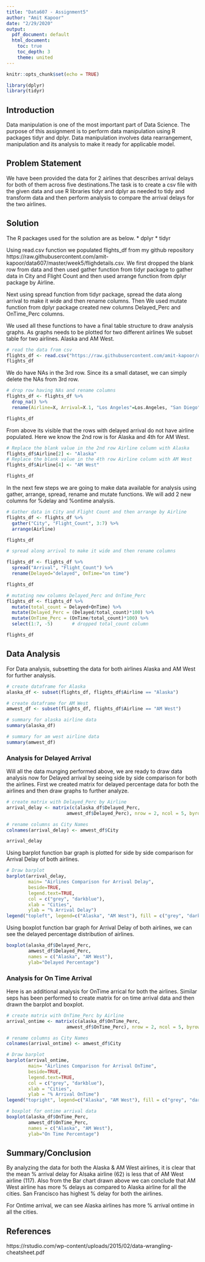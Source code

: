 ```yaml
---
title: "Data607 - Assignment5"
author: "Amit Kapoor"
date: "2/29/2020"
output:
  pdf_document: default
  html_document:
    toc: true
    toc_depth: 3
    theme: united
---
```


```r
knitr::opts_chunk$set(echo = TRUE)
```

```r
library(dplyr)
library(tidyr)
```


## Introduction
Data manipulation is one of the most important part of Data Science. The purpose of this assignment is to perform data manipulation  using R packages tidyr and dplyr. Data manipulation involves data rearrangement, manipulation and its analysis to make it ready for applicable model.


## Problem Statement

We have been provided the data for 2 airlines that describes arrival delays for both of them across five destinations.The task is to create a csv file with the given data and use R libraries tidyr and dplyr as needed to tidy and transform data and then perform analysis to compare the arrival delays for the two airlines.


## Solution

The R packages used for the solution are as below.
* dplyr
* tidyr

Using read.csv function we populated flights_df from my github repository  https://raw.githubusercontent.com/amit-kapoor/data607/master/week5/flighdetails.csv. We first dropped the blank row from data and then used gather function from tidyr package to gather data in City and Flight Count and then used arrange function from dplyr package by Airline.

Next using spread function from tidyr package, spread the data along arrival to make it wide and then rename columns. Then We used mutate function from dplyr package created new columns Delayed_Perc and OnTime_Perc columns.

We used all these functions to have a final table structure to draw analysis graphs. As graphs needs to be plotted for two different airlines We subset table for two airlines. Alaska and AM West.


```r

# read the data from csv
flights_df <- read.csv("https://raw.githubusercontent.com/amit-kapoor/data607/master/week5/flighdetails.csv")
flights_df
```


We do have NAs in the 3rd row. Since its a small dataset, we can simply delete the NAs from 3rd row.


```r

# drop row having NAs and rename columns
flights_df <- flights_df %>% 
  drop_na() %>% 
  rename(Airline=X, Arrival=X.1, "Los Angeles"=Los.Angeles, "San Diego"=San.Diego, "San Francisco"=San.Francisco)

flights_df
```

From above its visible that the rows with delayed arrival do not have airline populated. Here we know the 2nd row is for Alaska and 4th for AM West.

```r

# Replace the blank value in the 2nd row Airline column with Alaska 
flights_df$Airline[2] <- "Alaska"
# Replace the blank value in the 4th row Airline column with AM West 
flights_df$Airline[4] <- "AM West"

flights_df
```


In the next few steps we are going to make data available for analysis using gather, arrange, spread, rename and mutate functions. We will add 2 new columns for %delay and %ontime analysis.


```r

# Gather data in City and Flight Count and then arrange by Airline
flights_df <- flights_df %>% 
  gather("City", "Flight_Count", 3:7) %>% 
  arrange(Airline)

flights_df
```



```r
# spread along arrival to make it wide and then rename columns

flights_df <- flights_df %>% 
  spread("Arrival", "Flight_Count") %>% 
  rename(Delayed="delayed", OnTime="on time")

flights_df
```


```r

# mutating new columns Delayed_Perc and OnTime_Perc 
flights_df <- flights_df %>% 
  mutate(total_count = Delayed+OnTime) %>% 
  mutate(Delayed_Perc = (Delayed/total_count)*100) %>% 
  mutate(OnTime_Perc = (OnTime/total_count)*100) %>% 
  select(1:7, -5)       # dropped total_count column

flights_df
```


## Data Analysis

For Data analysis, subsetting the data for both airlines Alaska and AM West for further analysis.

```r

# create dataframe for Alaska
alaska_df <- subset(flights_df, flights_df$Airline == "Alaska")

# create dataframe for AM West
amwest_df <- subset(flights_df, flights_df$Airline == "AM West")

```



```r

# summary for alaska airline data
summary(alaska_df)
```



```r

# summary for am west airline data
summary(amwest_df)
```



### Analysis for Delayed Arrival

Will all the data munging performed above, we are ready to draw data analysis now for Delayed arrival by seeing side by side comparison for both the airlines. First we created matrix for delayed percentage data for both the airlines and then draw graphs to further analyze. 


```r

# create matrix with Delayed_Perc by Airline
arrival_delay <- matrix(c(alaska_df$Delayed_Perc, 
                      amwest_df$Delayed_Perc), nrow = 2, ncol = 5, byrow = T)

# rename columns as City Names
colnames(arrival_delay) <- amwest_df$City

arrival_delay
```


Using barplot function bar graph is plotted for side by side comparison for Arrival Delay of both airlines.


```r

# Draw barplot
barplot(arrival_delay, 
        main= "Airlines Comparison for Arrival Delay", 
        beside=TRUE, 
        legend.text=TRUE, 
        col = c("grey", "darkblue"), 
        xlab = "Cities", 
        ylab = "% Arrival Delay")
legend("topleft", legend=c("Alaska", "AM West"), fill = c("grey", "darkblue"))
```


Using boxplot function bar graph for Arrival Delay of both airlines, we can see the delayed percentage distribution of airlines.

```r
boxplot(alaska_df$Delayed_Perc, 
        amwest_df$Delayed_Perc, 
        names = c("Alaska", "AM West"), 
        ylab="Delayed Percentage")
```




### Analysis for On Time Arrival

Here is an additional analysis for OnTime arrical for both the airlines. Similar seps has been performed to create matrix for on time arrival data and then drawn the barplot and boxplot.

```r

# create matrix with OnTime_Perc by Airline
arrival_ontime <- matrix(c(alaska_df$OnTime_Perc, 
                      amwest_df$OnTime_Perc), nrow = 2, ncol = 5, byrow = T)

# rename columns as City Names
colnames(arrival_ontime) <- amwest_df$City

# Draw barplot
barplot(arrival_ontime, 
        main= "Airlines Comparison for Arrival OnTime", 
        beside=TRUE, 
        legend.text=TRUE, 
        col = c("grey", "darkblue"), 
        xlab = "Cities", 
        ylab = "% Arrival OnTime")
legend("topright", legend=c("Alaska", "AM West"), fill = c("grey", "darkblue"))

```




```r

# boxplot for ontime arrival data
boxplot(alaska_df$OnTime_Perc, 
        amwest_df$OnTime_Perc, 
        names = c("Alaska", "AM West"), 
        ylab="On Time Percentage")
```




## Summary/Conclusion

By analyzing the data for both the Alaska & AM West airlines, it is clear that the mean % arrival delay for Alsaka airline (62) is less that of AM West airline (117). Also from the Bar chart drawn above we can conclude that AM West airline has more % delays as compared to Alaska airline for all the cities. San Francisco has highest % delay for both the airlines.

For Ontime arrival, we can see Alaska airlines has more % arrival ontime in all the cities.



## References

https://rstudio.com/wp-content/uploads/2015/02/data-wrangling-cheatsheet.pdf
